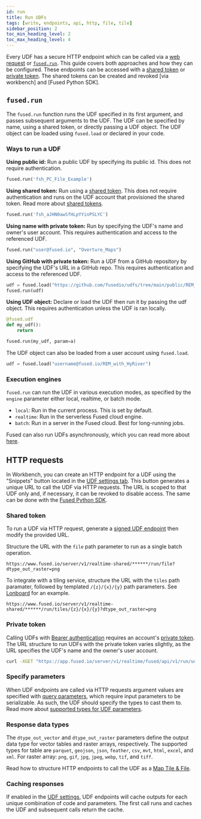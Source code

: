 ```yaml
---
id: run
title: Run UDFs
tags: [write, endpoints, api, http, file, tile]
sidebar_position: 2
toc_min_heading_level: 2
toc_max_heading_level: 4
---
```


Every UDF has a secure HTTP endpoint which can be called via a [web request](/basics/core-concepts/run/#via-http-requests) or [`fused.run`](/basics/core-concepts/run/#fusedrun). This guide covers both approaches and how they can be configured. These endpoints can be accessed with a [shared token](/basics/core-concepts/run/#shared-token) or [private token](/basics/core-concepts/run/#private-token). The shared tokens can be created and revoked [via workbench] and [Fused Python SDK]. 


## `fused.run`

The `fused.run` function runs the UDF specified in its first argument, and passes subsequent arguments to the UDF. The UDF can be specified by name, using a shared token, or directly passing a UDF object. The UDF object can be loaded using `fused.load` or declared in your code. 

### Ways to run a UDF

**Using public id:** Run a public UDF by specifying its public id. This does not require authentication.

```python
fused.run('fsh_PC_File_Example')
```

**Using shared token:** Run using a [shared token](...). This does not require authentication and runs on the UDF account that provisioned the shared token. Read more about [shared tokens](/).

```python
fused.run('fsh_aJHN0awSfHLpYYinPSLYC')
```


**Using name with private token:** Run by specifying the UDF's name and owner's user account. This requires authentication and access to the referenced UDF.

```python
fused.run("user@fused.io", "Overture_Maps")
```

**Using GitHub with private token:** Run a UDF from a GitHub repository by specifying the UDF's URL in a GitHub repo. This requires authentication and access to the referenced UDF.


```python
udf = fused.load("https://github.com/fusedio/udfs/tree/main/public/REM_with_HyRiver/")
fused.run(udf)
```

**Using UDF object:** Declare or load the UDF then run it by passing the udf object. This requires authentication unless the UDF is ran locally.

```python
@fused.udf
def my_udf():
    return 

fused.run(my_udf, param=a)
```

The UDF object can also be loaded from a user account using `fused.load`.  

```py
udf = fused.load("username@fused.io/REM_with_HyRiver")
```


### Execution engines

`fused.run` can run the UDF in various execution modes, as specified by the `engine` parameter either local, realtime, or batch mode. 
- `local`: Run in the current process. This is set by default.
- `realtime`: Run in the serverless Fused cloud engine.
- `batch`: Run in a server in the Fused cloud. Best for long-running jobs.

Fused can also run UDFs asynchronously, which you can read more about [here](/basics/core-concepts/advanced-execution/async/).



## HTTP requests

In Workbench, you can create an HTTP endpoint for a UDF using the "Snippets" button located in the [UDF settings tab](/workbench/map-builder/udf-editor/#share--snippets). This button generates a unique URL to call the UDF via HTTP requests. The URL is scoped to that UDF only and, if necessary, it can be revoked to disable access. The same can be done with the [Fused Python SDK](/python-sdk/).




### Shared token

To run a UDF via HTTP request, generate a [signed UDF endpoint](/basics/core-concepts/#generate-endpoints-with-workbench) then modify the provided URL. 

Structure the URL with the `file` path parameter to run as a single batch operation.

```
https://www.fused.io/server/v1/realtime-shared/******/run/file?dtype_out_raster=png
```

To integrate with a tiling service, structure the URL with the `tiles` path paramater, followed by templated `/{z}/{x}/{y}` path parameters. See [Lonboard](/basics/out/lonboard/) for an example.

```
https://www.fused.io/server/v1/realtime-shared/******/run/tiles/{z}/{x}/{y}?dtype_out_raster=png
```

### Private token

Calling UDFs with [Bearer authentication](https://swagger.io/docs/specification/authentication/bearer-authentication/) requires an account's [private token](/basics/utilities/#get-an-accounts-private-token). The URL structure to run UDFs with the private token varies slightly, as the URL specifies the UDF's name and the owner's user account. 

```bash
curl -XGET "https://app.fused.io/server/v1/realtime/fused/api/v1/run/udf/saved/user@fused.io/caltrain_live_location?dtype_out_raster=png" -H "Authorization: Bearer $ACCESS_TOKEN"
```

### Specify parameters

When UDF endpoints are called via HTTP requests argument values are specified with [query parameters](https://www.branch.io/glossary/query-parameters/), which require input parameters to be serializable. As such, the UDF should specify the types to cast them to. Read more about [supported types for UDF parameters](/python-sdk/#typing). 


### Response data types

The `dtype_out_vector` and `dtype_out_raster` parameters define the output data type for vector tables and raster arrays, respectively. The supported types for table are `parquet`, `geojson`, `json`, `feather`, `csv`, `mvt`, `html`, `excel`, and `xml`. For raster array: `png`, `gif`, `jpg`, `jpeg`, `webp`, `tif`, and `tiff`.

Read how to structure HTTP endpoints to call the UDF as a [Map Tile & File](/basics/core-concepts/filetile/#http-endpoints).


### Caching responses
If enabled in the [UDF settings](/workbench/map-builder/udf-editor/#cache), UDF endpoints will cache outputs for each unique combination of code and parameters. The first call runs and caches the UDF and subsequent calls return the cache. 